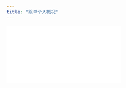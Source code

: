 ```yaml
---
title: "跟单个人概况"
---
```


<iframe src="//player.bilibili.com/player.html?isOutside=true&aid=115096684662185&bvid=BV1dNekzUEYE&cid=31964137384&p=1&autoplay=0"
        scrolling="no" border="0" frameborder="no" framespacing="0" allowfullscreen="true" />

<Steps>
    <Step title="选择交易员">
        首先确保你选择的是交易员的“概况”，地址栏中的**6D9B4445DE8C832B**为该交易员ID

        ![Okx8 Pn](/images/copyapes/okx8.png)
    </Step>
    <Step title="判断该交易员是否隐藏仓位">
        ![Okx9 Pn](/images/copyapes/okx9.png)

        如果可以看到当前仓位，说明交易员没有隐藏，可以进行跟单，否则无法跟单。
    </Step>
    <Step title="创建跟单任务">
        点击创建跟单，选择OKX交易所、个人交易，填写交易员ID

        ![Okx7 Pn](/images/copyapes/okx7.png)
    </Step>
</Steps>